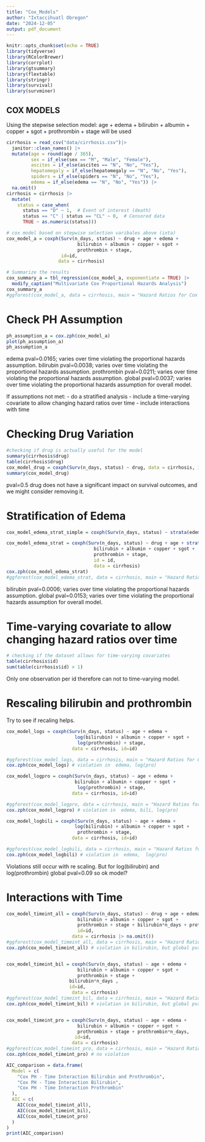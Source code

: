 ```yaml
---
title: "Cox_Models"
author: "Ixtaccihuatl Obregon"
date: "2024-12-05"
output: pdf_document
---
```

```r
knitr::opts_chunk$set(echo = TRUE)
library(tidyverse)
library(RColorBrewer)
library(corrplot)
library(gtsummary)
library(flextable)
library(stringr)
library(survival)
library(survminer)

```

## COX MODELS 
Using the stepwise selection model: age + edema + bilirubin + albumin + copper + sgot + prothrombin + stage will be used 
```r
cirrhosis = read_csv("data/cirrhosis.csv")|> 
  janitor::clean_names() |>
  mutate(age = round(age / 365),
         sex = if_else(sex == "M", "Male", "Female"), 
         ascites = if_else(ascites == "N", "No", "Yes"), 
         hepatomegaly = if_else(hepatomegaly == "N", "No", "Yes"),
         spiders = if_else(spiders == "N", "No", "Yes"), 
         edema = if_else(edema == "N", "No", "Yes")) |> 
  na.omit()
cirrhosis = cirrhosis |> 
  mutate(
    status = case_when(
      status == "D" ~ 1,  # Event of interest (death)
      status == "C" | status == "CL" ~ 0,  # Censored data
      TRUE ~ as.numeric(status)))

# cox model based on stepwise selection varibales above (ixta)
cox_model_a = coxph(Surv(n_days, status) ~ drug + age + edema + 
                          bilirubin + albumin + copper + sgot +
                          prothrombin + stage, 
                    id=id,
                   data = cirrhosis)

# Summarize the results
cox_summary_a = tbl_regression(cox_model_a, exponentiate = TRUE) |> 
  modify_caption("Multivariate Cox Proportional Hazards Analysis")
cox_summary_a
#ggforest(cox_model_a, data = cirrhosis, main = "Hazard Ratios for Cox Model")
```

# Check PH Assumption 
```r
ph_assumption_a = cox.zph(cox_model_a)
plot(ph_assumption_a)
ph_assumption_a
```
edema pval=0.0165; varies over time violating the proportional hazards assumption. 
bilirubin pval=0.0038; varies over time violating the proportional hazards assumption. 
prothrombin pval=0.0211;  varies over time violating the proportional hazards assumption.
global pval=0.0037; varies over time violating the proportional hazards assumption for overall model. 

If assumptions not met: 
- do a stratified analysis
- include a time-varying covariate to allow changing hazard ratios over time
- include interactions with time

# Checking Drug Variation 
```r
#checking if drug is actually useful for the model 
summary(cirrhosis$drug) 
table(cirrhosis$drug)
cox_model_drug = coxph(Surv(n_days, status) ~ drug, data = cirrhosis, id=id)
summary(cox_model_drug) 
```

pval=0.5 drug does not have a significant impact on survival outcomes, and we might consider removing it. 

# Stratification of Edema 
```r
cox_model_edema_strat_simple = coxph(Surv(n_days, status) ~ strata(edema), id = id, data = cirrhosis)

cox_model_edema_strat = coxph(Surv(n_days, status) ~ drug + age + strata(edema) + 
                                bilirubin + albumin + copper + sgot +
                                prothrombin + stage,
                                id = id,
                                data = cirrhosis)
cox.zph(cox_model_edema_strat) 
#ggforest(cox_model_edema_strat, data = cirrhosis, main = "Hazard Ratios for Cox Model Edema Stratified")
```
bilirubin pval=0.0006; varies over time violating the proportional hazards assumption. 
global pval=0.0153; varies over time violating the proportional hazards assumption for overall model.

# Time-varying covariate to allow changing hazard ratios over time
```r
# checking if the dataset allows for time-varying covariates
table(cirrhosis$id)  
sum(table(cirrhosis$id) > 1)
```
Only one observation per id therefore can not to time-varying model. 


# Rescaling bilirubin and prothrombin 
Try to see if recaling helps. 
```r
cox_model_logs = coxph(Surv(n_days, status) ~ age + edema + 
                         log(bilirubin) + albumin + copper + sgot +
                          log(prothrombin) + stage,
                        data = cirrhosis, id=id)

#ggforest(cox_model_logs, data = cirrhosis, main = "Hazard Ratios for Cox Model Log(bilirubin) and log(prothrombin)")
cox.zph(cox_model_logs) # violation in  edema, log(pro)

cox_model_logpro = coxph(Surv(n_days, status) ~ age + edema + 
                         bilirubin + albumin + copper + sgot +
                          log(prothrombin) + stage,
                        data = cirrhosis, id=id)

#ggforest(cox_model_logpro, data = cirrhosis, main = "Hazard Ratios for Cox Mode log(prothrombin)")
cox.zph(cox_model_logpro) # violation in  edema, bili, log(pro)

cox_model_logbili = coxph(Surv(n_days, status) ~ age + edema + 
                         log(bilirubin) + albumin + copper + sgot +
                          prothrombin + stage,
                        data = cirrhosis, id=id)

#ggforest(cox_model_logbili, data = cirrhosis, main = "Hazard Ratios for Cox Mode log(bilirubin)")
cox.zph(cox_model_logbili) # violation in  edema,  log(pro)
```
Violations still occur with re scaling. But for log(bilirubin) and log(prothrombin) global pval=0.09 so ok model?

# Interactions with Time
```r
cox_model_timeint_all = coxph(Surv(n_days, status) ~ drug + age + edema + 
                          bilirubin + albumin + copper + sgot +
                          prothrombin + stage + bilirubin*n_days + prothrombin*n_days,
                          id=id,
                        data = cirrhosis |> na.omit())
#ggforest(cox_model_timeint_all, data = cirrhosis, main = "Hazard Ratios for Cox Model Time Interaction for bilirubin and prothrombin")
cox.zph(cox_model_timeint_all) # violation in bilirubin, but global pval > 0.05


cox_model_timeint_bil = coxph(Surv(n_days, status) ~ age + edema + 
                          bilirubin + albumin + copper + sgot +
                          prothrombin + stage + 
                       bilirubin*n_days , 
                       id=id, 
                        data = cirrhosis)
#ggforest(cox_model_timeint_bil, data = cirrhosis, main = "Hazard Ratios for Cox Model Time Interaction for bilirubin")
cox.zph(cox_model_timeint_bil) # violation in bilirubin, but global pval > 0.05


cox_model_timeint_pro = coxph(Surv(n_days, status) ~ age + edema + 
                          bilirubin + albumin + copper + sgot +
                          prothrombin + stage + prothrombin*n_days, 
                         id=id, 
                        data = cirrhosis)
#ggforest(cox_model_timeint_pro, data = cirrhosis, main = "Hazard Ratios for Cox Model Time Interaction for prothrombin")
cox.zph(cox_model_timeint_pro) # no violation 

AIC_comparison = data.frame(
  Model = c(
    "Cox PH - Time Interaction Bilirubin and Prothrombin", 
    "Cox PH - Time Interaction Bilirubin", 
    "Cox PH - Time Interaction Prothrombin"
  ), 
  AIC = c(
    AIC(cox_model_timeint_all),
    AIC(cox_model_timeint_bil),
    AIC(cox_model_timeint_pro)
  )
)
print(AIC_comparison)
```